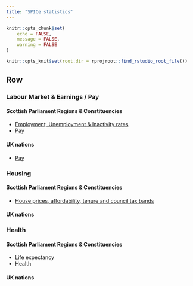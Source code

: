 ```yaml
---
title: "SPICe statistics"
---
```


```r

knitr::opts_chunk$set(
	echo = FALSE,
	message = FALSE,
	warning = FALSE
)

knitr::opts_knit$set(root.dir = rprojroot::find_rstudio_root_file())

```

## Row {rowheight=100}

### Labour Market & Earnings / Pay

#### Scottish Parliament Regions & Constituencies

-   [Employment, Unemployment & Inactivity rates](labourmarket.html)
-   [Pay](earnings.html)

#### UK nations

-   [Pay](earnings_nations.html)

### Housing

#### Scottish Parliament Regions & Constituencies

- [House prices, affordability, tenure and council tax bands](housing.html)

#### UK nations

### Health

#### Scottish Parliament Regions & Constituencies

- Life expectancy
- Health

#### UK nations

